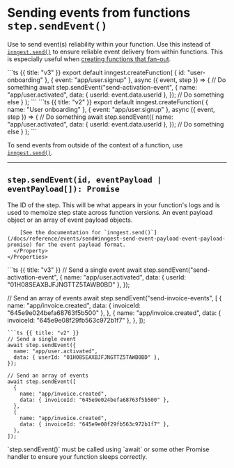 # Sending events from functions `step.sendEvent()`

Use to send event(s) reliability within your function. Use this instead of [`inngest.send()`](/docs/reference/events/send) to ensure reliable event delivery from within functions. This is especially useful when [creating functions that fan-out](/docs/guides/fan-out-jobs).

<CodeGroup>
```ts {{ title: "v3" }}
export default inngest.createFunction(
  { id: "user-onboarding" },
  { event: "app/user.signup" },
  async ({ event, step }) => {
    // Do something
    await step.sendEvent("send-activation-event", {
      name: "app/user.activated",
      data: { userId: event.data.userId },
    });
    // Do something else
  }
);
```
```ts {{ title: "v2" }}
export default inngest.createFunction(
  { name: "User onboarding" },
  { event: "app/user.signup" },
  async ({ event, step }) => {
    // Do something
    await step.sendEvent({
      name: "app/user.activated",
      data: { userId: event.data.userId },
    });
    // Do something else
  }
);
```
</CodeGroup>

To send events from outside of the context of a function, use [`inngest.send()`](/docs/reference/events/send).

---

## `step.sendEvent(id, eventPayload | eventPayload[]): Promise`

<Row>
  <Col>
    <Properties>
      <Property name="id" type="string" required>
        The ID of the step. This will be what appears in your function's logs and is used to memoize step state across function versions.
      </Property>
      <Property name="eventPayload" type="object | object[]" required>
        An event payload object or an array of event payload objects.

        [See the documentation for `inngest.send()`](/docs/reference/events/send#inngest-send-event-payload-event-payload-promise) for the event payload format.
      </Property>
    </Properties>
  </Col>
  <Col>
  <CodeGroup>
  ```ts {{ title: "v3" }}
  // Send a single event
  await step.sendEvent("send-activation-event", {
    name: "app/user.activated",
    data: { userId: "01H08SEAXBJFJNGTTZ5TAWB0BD" },
  });

  // Send an array of events
  await step.sendEvent("send-invoice-events", [
    {
      name: "app/invoice.created",
      data: { invoiceId: "645e9e024befa68763f5b500" },
    },
    {
      name: "app/invoice.created",
      data: { invoiceId: "645e9e08f29fb563c972b1f7" },
    },
  ]);
  ```
  ```ts {{ title: "v2" }}
  // Send a single event
  await step.sendEvent({
    name: "app/user.activated",
    data: { userId: "01H08SEAXBJFJNGTTZ5TAWB0BD" },
  });

  // Send an array of events
  await step.sendEvent([
    {
      name: "app/invoice.created",
      data: { invoiceId: "645e9e024befa68763f5b500" },
    },
    {
      name: "app/invoice.created",
      data: { invoiceId: "645e9e08f29fb563c972b1f7" },
    },
  ]);
  ```
  </CodeGroup>
  </Col>
</Row>

<Callout>
  `step.sendEvent()` must be called using `await` or some other Promise handler to ensure your function sleeps correctly.
</Callout>
